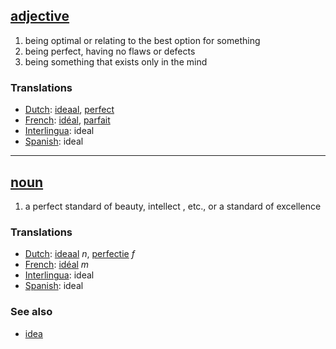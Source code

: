 == [[adjective]] ==
# being optimal or relating to the best option for something
# being perfect, having no flaws or defects
# being something that exists only in the mind

=== Translations ===
*[[Dutch]]: [[ideaal]], [[perfect]]
*[[French]]: [[idéal]], [[parfait]]
*[[Interlingua]]: ideal
*[[Spanish]]: ideal

----

== [[noun]] ==
# a perfect standard of beauty, intellect , etc., or a standard of excellence

=== Translations ===
*[[Dutch]]: [[ideaal]] ''n'', [[perfectie]] ''f''
*[[French]]: [[idéal]] ''m''
*[[Interlingua]]: ideal
*[[Spanish]]: ideal

=== See also ===
*[[idea]]